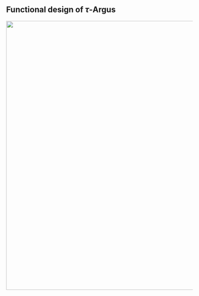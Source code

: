 ## Functional design of $\tau$-Argus {#sec-functionaldesign}

![](Media/Pictures/tau_argus_functional_design.png){width=14.792cm height=19.233cm}
<!-- 2000000700004D00000062CFD2BA6125.svm -->

